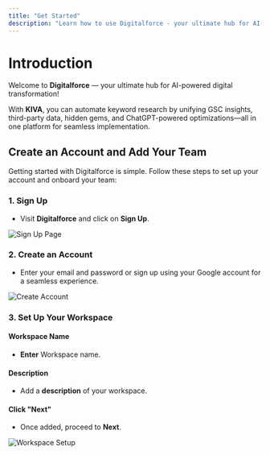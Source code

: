 ```yaml
---
title: "Get Started"
description: "Learn how to use Digitalforce - your ultimate hub for AI-powered digital transformation"
---
```


# Introduction

Welcome to **Digitalforce** — your ultimate hub for AI-powered digital transformation!

With **KIVA**, you can automate keyword research by unifying GSC insights, third-party data, hidden gems, and ChatGPT-powered optimizations—all in one platform for seamless implementation.

## Create an Account and Add Your Team

Getting started with Digitalforce is simple. Follow these steps to set up your account and onboard your team:

### 1. Sign Up
- Visit **Digitalforce** and click on **Sign Up**.

![Sign Up Page](/images/image28.png)

### 2. Create an Account
- Enter your email and password or sign up using your Google account for a seamless experience.

![Create Account](/images/image25.png)

### 3. Set Up Your Workspace

#### Workspace Name
- **Enter** Workspace name.

#### Description
- Add a **description** of your workspace.

#### Click "Next"
- Once added, proceed to **Next**.

![Workspace Setup](/images/image14.png) 